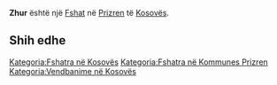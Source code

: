 {{Fshat në Kosovës
 | Emri                = Zhur
| sqi_N_name = Zhur
| sqi_N_FULL_NAME_RO = Zhur
| sqi_N_FULL_NAME_ND_RO = Zhur
| sqi_N_SORT_NAME_RG = ZHUR
| sqi_N_FULL_NAME_RG = Zhur
| sqi_N_FULL_NAME_ND_RG = Zhur
| sqi_V_name = Zhuri
| sqi_V_FULL_NAME_RO = Zhuri
| sqi_V_FULL_NAME_ND_RO = Zhuri
| sqi_V_SORT_NAME_RG = ZHURI
| sqi_V_FULL_NAME_RG = Zhuri
| sqi_V_FULL_NAME_ND_RG = Zhuri
| srp_N_name = Žur
| srp_N_FULL_NAME_RO = Žur
| srp_N_FULL_NAME_ND_RO = Zur
| srp_N_SORT_NAME_RG = ZUR
| srp_N_FULL_NAME_RG = Žur
| srp_N_FULL_NAME_ND_RG = Zur
| srp_NS_name = Жур
| srp_NS_FULL_NAME_RO = Жур
| srp_NS_FULL_NAME_ND_RO = Жур
| srp_NS_SORT_NAME_RG = ЖУР
| srp_NS_FULL_NAME_RG = Жур
| srp_NS_FULL_NAME_ND_RG = Жур

 | Emri (Rasa dhanore) = 
 | Figura              = 
 | Shteti              = Kosovo
 | Komuna              = Prizren
 | Kodi postar         = 
 | Sipërfaqja          = 

 | Popullsia           = 

 | Regj. i popullsisë  = 
 | Dend. e popullsisë  = 
 | Faqja zyrtare       = 
 <!--- Koordinatat ----> 
 | Gjerësia            = 42.163889
 | Gjatësia            = 20.621111
 | Lartësia            = 
}}
'''Zhur''' është një [[Fshat]] në [[Prizren]] të [[Kosovës]].

<!-- == Gjeografia == -->
<!-- == Historia == -->
<!-- == Demografia == -->
== Shih edhe ==
{{Komuna Prizren}}
{{Kosovo-Administrata-Cung}}

[[Kategoria:Fshatra në Kosovës]]
[[Kategoria:Fshatra në Kommunes Prizren]]
[[Kategoria:Vendbanime në Kosovës]]